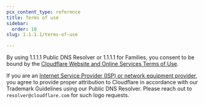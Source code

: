 ```yaml
---
pcx_content_type: reference
title: Terms of use
sidebar:
  order: 10
slug: 1.1.1.1/terms-of-use

---
```


By using 1.1.1.1 Public DNS Resolver or 1.1.1.1 for Families, you consent to be bound by the [Cloudflare Website and Online Services Terms of Use](https://www.cloudflare.com/website-terms/).

If you are an [Internet Service Provider (ISP) or network equipment provider](/1.1.1.1/infrastructure/network-operators/), you agree to provide proper attribution to Cloudflare in accordance with our Trademark Guidelines using our Public DNS Resolver. Please reach out to `resolver@cloudflare.com` for such logo requests.